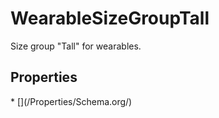 
# WearableSizeGroupTall

Size group "Tall" for wearables.

## Properties

<Grid>
* [](/Properties/Schema.org/)

</Grid>

